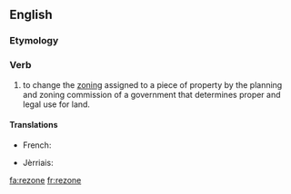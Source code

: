 ==English==

===Etymology===
{{prefix|re|zone}}

===Verb===
{{en-verb|rezones|rezoning|rezoned|rezoned}}

# to change the [[zoning]] assigned to a piece of property by the planning and zoning commission of a government that determines proper and legal use for land.

====Translations====
{{trans-top|to change the zoning assigned to a piece of property}}
* French: {{t+|fr|redécouper}}
{{trans-mid}}
* Jèrriais: {{t|roa-jer|r'zôner}}
{{trans-bottom}}

[[fa:rezone]]
[[fr:rezone]]